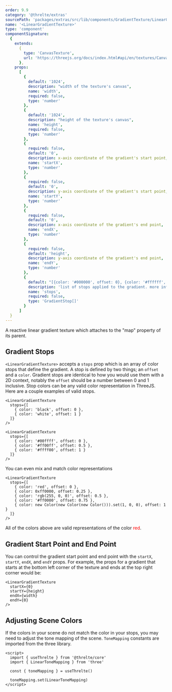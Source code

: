 ```yaml
---
order: 9.9
category: '@threlte/extras'
sourcePath: 'packages/extras/src/lib/components/GradientTexture/LinearGradientTexture.svelte'
name: '<LinearGradientTexture>'
type: 'component'
componentSignature:
  {
    extends:
      {
        type: 'CanvasTexture',
        url: 'https://threejs.org/docs/index.html#api/en/textures/CanvasTexture'
      },
    props:
      [
        {
          default: '1024',
          description: "width of the texture's canvas",
          name: 'width',
          required: false,
          type: 'number'
        },
        {
          default: '1024',
          description: "height of the texture's canvas",
          name: 'height',
          required: false,
          type: 'number'
        },
        {
          required: false,
          default: '0',
          description: x-axis coordinate of the gradient's start point,
          name: 'startX',
          type: 'number'
        },
        {
          required: false,
          default: '0',
          description: y-axis coordinate of the gradient's start point,
          name: 'startY',
          type: 'number'
        },
        {
          required: false,
          default: '0',
          description: x-axis coordinate of the gradient's end point,
          name: 'endX',
          type: 'number'
        },
        {
          required: false,
          default: 'height',
          description: y-axis coordinate of the gradient's end point,
          name: 'endY',
          type: 'number'
        },
        {
          default: "[{color: '#000000', offset: 0}, {color: '#ffffff', offset: 1}]",
          description: 'list of stops applied to the gradient. more info at https://developer.mozilla.org/en-US/docs/Web/API/CanvasRenderingContext2D/createLinearGradient',
          name: 'stops',
          required: false,
          type: 'GradientStop[]'
        }
      ]
  }
---
```


A reactive linear gradient texture which attaches to the "map" property of its parent.

<Example path="extras/gradient-texture/linear" />

## Gradient Stops

`<LinearGradientTexture>` accepts a `stops` prop which is an array of color stops that define the gradient. A stop is defined by two things; an `offset` and a `color`. Gradient stops are identical to how you would use them with a 2D context, notably the `offset` should be a number between 0 and 1 inclusive. Stop colors can be any valid color representation in ThreeJS. Here are a couple examples of valid stops.

```svelte
<LinearGradientTexture
  stops={[
    { color: 'black', offset: 0 },
    { color: 'white', offset: 1 }
  ]}
/>

<LinearGradientTexture
  stops={[
    { color: '#00ffff', offset: 0 },
    { color: '#ff00ff', offset: 0.5 },
    { color: '#ffff00', offset: 1 }
  ]}
/>
```

You can even mix and match color representations

```svelte
<LinearGradientTexture
  stops={[
    { color: 'red', offset: 0 },
    { color: 0xff0000, offset: 0.25 },
    { color: 'rgb(255, 0, 0)', offset: 0.5 },
    { color: '#ff0000', offset: 0.75 },
    { color: new Color(new Color(new Color())).set(1, 0, 0), offset: 1 }
  ]}
/>
```

All of the colors above are valid representations of the color <span style="color: red">red</span>.

## Gradient Start Point and End Point

You can control the gradient start point and end point with the `startX`, `startY`, `endX`, and `endY` props. For example, the props for a gradient that starts at the bottom left corner of the texture and ends at the top right corner would be:

```svelte
<LinearGradientTexture
  startX={0}
  startY={height}
  endX={width}
  endY={0}
/>
```

## Adjusting Scene Colors

If the colors in your scene do not match the color in your stops, you may need to adjust the tone mapping of the scene. `ToneMapping` constants are imported from the three library.

```svelte
<script>
  import { useThrelte } from '@threlte/core'
  import { LinearToneMapping } from 'three'

  const { toneMapping } = useThrelte()

  toneMapping.set(LinearToneMapping)
</script>
```
